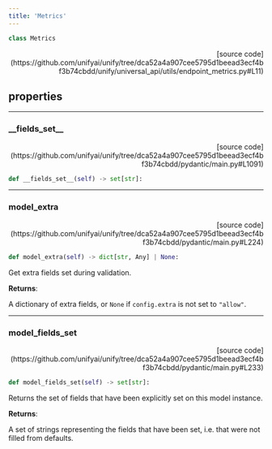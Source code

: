 ```yaml
---
title: 'Metrics'
---
```


```python
class Metrics
```

<p align="right">[source code](https://github.com/unifyai/unify/tree/dca52a4a907cee5795d1beead3ecf4bf3b74cbdd/unify/universal_api/utils/endpoint_metrics.py#L11)</p>



## properties

---

### \_\_fields\_set\_\_

<p align="right">[source code](https://github.com/unifyai/unify/tree/dca52a4a907cee5795d1beead3ecf4bf3b74cbdd/pydantic/main.py#L1091)</p>

```python
def __fields_set__(self) -> set[str]:
```



---

### model\_extra

<p align="right">[source code](https://github.com/unifyai/unify/tree/dca52a4a907cee5795d1beead3ecf4bf3b74cbdd/pydantic/main.py#L224)</p>

```python
def model_extra(self) -> dict[str, Any] | None:
```

Get extra fields set during validation.

**Returns**:

A dictionary of extra fields, or `None` if `config.extra` is not set to `"allow"`.

---

### model\_fields\_set

<p align="right">[source code](https://github.com/unifyai/unify/tree/dca52a4a907cee5795d1beead3ecf4bf3b74cbdd/pydantic/main.py#L233)</p>

```python
def model_fields_set(self) -> set[str]:
```

Returns the set of fields that have been explicitly set on this model instance.

**Returns**:

A set of strings representing the fields that have been set,
i.e. that were not filled from defaults.